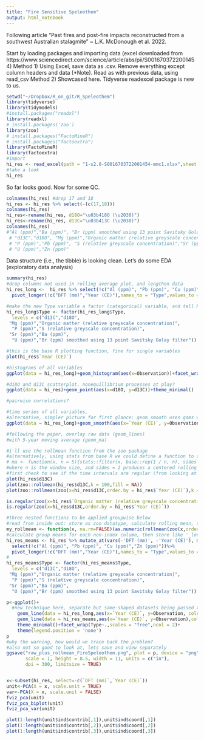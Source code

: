```yaml
---
title: "Fire Sensitive Speleothem"
output: html_notebook
---
```


Following article "Past fires and post-fire impacts reconstructed from a southwest Australian stalagmite" ~ L.K. McDonough et al. 2022.

Start by loading packages and importing data (excel downloaded from https://www.sciencedirect.com/science/article/abs/pii/S0016703722001454)
Method 1) Using Excel, save data as .csv. Remove everything except column headers and data (*Note). Read as with previous data, using read_csv
Method 2) Showcased here. Tidyverse readexcel package is new to us.

```r
setwd("~/Dropbox/R_on_git/R_Speleothem")
library(tidyverse)
library(tidymodels)
#install.packages("readxl")
library(readxl)
# install.packages('zoo')
library(zoo)
# install.packages("FactoMineR")
# install.packages("factoextra")
library(FactoMineR)
library(factoextra)
#import
hi_res <- read_excel(path = "1-s2.0-S0016703722001454-mmc1.xlsx",sheet =1 )
#take a look
hi_res
```
So far looks good. Now for some QC.


```r
colnames(hi_res) #drop 17 and 18
hi_res <- hi_res %>% select(-(c(17,18)))
colnames(hi_res)
hi_res<-rename(hi_res, d18O="\u03b418O (\u2030)")
hi_res<-rename(hi_res, d13C="\u03b413C (\u2030)")
colnames(hi_res)
#"Al (ppm)","Ba (ppm)", "Br (ppm) smoothed using 13 point Savitsky Golay filter","Cu (ppm)",
 # "d13C","d18O", "Mg (ppm)","Organic matter (relative greyscale concentration)",
 # "P (ppm)","Pb (ppm)", "S (relative greyscale concentration)","Sr (ppm)",
 # "U (ppm)","Zn (ppm)"                   
```

Data structure (i.e., the tibble) is looking clean. Let's do some EDA (exploratory data analysis)

```r
summary(hi_res)
#drop columns not used in rolling average plot, and lengthen data
hi_res_long <-  hi_res %>% select(!c("Al (ppm)", "Pb (ppm)", "Cu (ppm)","Zn (ppm)"))%>%
  pivot_longer(!c("DFT (mm)","Year (CE)"),names_to = "Type",values_to = "Observation") %>% group_by(Type)

#make the new Type variable a factor (categorical) variable, and tell R what the order should be
hi_res_long$Type <- factor(hi_res_long$Type, 
  levels = c("d13C","d18O",
 "Mg (ppm)","Organic matter (relative greyscale concentration)",
  "P (ppm)","S (relative greyscale concentration)",                           
 "Sr (ppm)","Ba (ppm)",
  "U (ppm)","Br (ppm) smoothed using 13 point Savitsky Golay filter"))

#this is the base R plotting function, fine for single variables
plot(hi_res$`Year (CE)`)

#histograms of all variables
ggplot(data = hi_res_long)+geom_histogram(aes(x=Observation))+facet_wrap(Type~.,scales = "free")

#d18O and d13C scatterplot. nonequillibrium processes at play?
ggplot(data = hi_res)+geom_point(aes(x=d18O, y=d13C))+theme_minimal()

#pairwise correlations?
```


```r
#time series of all variables, 
#alternative, simpler picture for first glance: geom_smooth uses gams with a basis of penalized cubic regression splines
ggplot(data = hi_res_long)+geom_smooth(aes(x=`Year (CE)`, y=Observation))+theme_minimal()+facet_wrap(Type~.,scales = "free")

#following the paper, overlay raw data (geom_lines)
#with 5-year moving average (geom_ma)

#i'll use the rollmean function from the zoo package
#alternatively, using stats from base R we could define a function to calculate moving average like this
# ma <- function(x, n = 5){stats::filter(x, base::rep(1 / n, n), sides = 2)}
#where n is the window size, and sides = 2 produces a centered rolling mean
#first check to see if the time intervals are regular (from looking at the plot of time)
plot(hi_res$d13C)
plot(zoo::rollmean(hi_res$d13C,k = 100,fill = NA))
plot(zoo::rollmean(zoo(x=hi_res$d13C,order.by = hi_res$`Year (CE)`),k = 100,fill = NA))

is.regular(zoo(x=hi_res$`Organic matter (relative greyscale concentration)`,order.by = hi_res$`Year (CE)`))
is.regular(zoo(x=hi_res$d13C,order.by = hi_res$`Year (CE)`))

#three nested functions to be applied groupwise below 
#read from inside out: store as zoo datatype, calculate rolling mean, then store as numeric vector
my_rollmean <- function(x, na.rm=FALSE)(as.numeric(rollmean(zoo(x,order.by = hi_res$`Year (CE)`), k=100, fill = NA)))
#calculate group means for each non-index column, then store like '_long' above
hi_res_means <- hi_res %>% mutate_at(vars(-'DFT (mm)', -'Year (CE)'), my_rollmean)%>%  
  select(!c("Al (ppm)", "Pb (ppm)", "Cu (ppm)","Zn (ppm)"))%>% 
  pivot_longer(!c("DFT (mm)","Year (CE)"),names_to = "Type",values_to = "Observation") %>% group_by(Type)
#
hi_res_means$Type <- factor(hi_res_means$Type, 
  levels = c("d13C","d18O",
 "Mg (ppm)","Organic matter (relative greyscale concentration)",
  "P (ppm)","S (relative greyscale concentration)",                           
 "Sr (ppm)","Ba (ppm)",
  "U (ppm)","Br (ppm) smoothed using 13 point Savitsky Golay filter"))

p<-ggplot()+
  #new technique here, separate but same-shaped datasets being passed to data in separate geoms
    geom_line(data = hi_res_long,aes(x=`Year (CE)`, y=Observation, color = Type))+
    geom_line(data = hi_res_means,aes(x=`Year (CE)`, y=Observation),color='black', linetype='dashed')+
    theme_minimal()+facet_wrap(Type~.,scales = "free",ncol = 2)+
    theme(legend.position = 'none')
p
#why the warning, how would we trace back the problem?
#also not so good to look at, lets save and view separately
ggsave("raw_plus_rollmean_FireSpeleothem.png", plot = p, device = "png", 
       scale = 1, height = 8.5, width = 11, units = c("in"),
       dpi = 300, limitsize = TRUE)



```
```r
x<-subset(hi_res, select=-c(`DFT (mm)`,`Year (CE)`))
unit<-PCA(X = x, scale.unit = TRUE)
var<-PCA(X = x, scale.unit = FALSE)
fviz_pca(unit)
fviz_pca_biplot(unit)
fviz_pca_var(unit)

plot(1:length(unit$ind$contrib[,1]),unit$ind$coord[,1])
plot(1:length(unit$ind$contrib[,2]),unit$ind$coord[,2])
plot(1:length(unit$ind$contrib[,3]),unit$ind$coord[,3])

```

